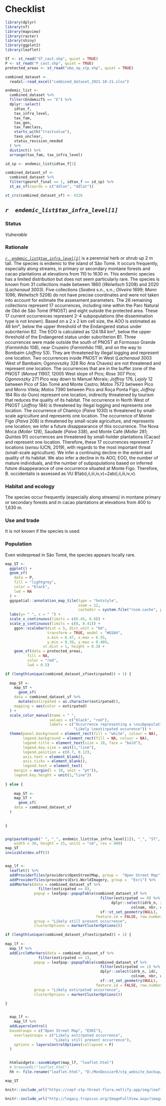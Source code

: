 # Checklist {#sp-list}



```r
library(dplyr)
library(sf)
library(mapview)
library(raster)
library(shiny)
library(ggplot2)
library(leaflet)
```


```r

ST <- st_read("ST_cast.shp", quiet = TRUE)
P <- st_read("P_cast.shp", quiet = TRUE)
protected_areas <- st_read("obo_np_stp.shp", quiet = TRUE)

combined_dataset <- 
  readxl::read_excel("combined_dataset_2021-10-21.xlsx")

endemic_list <-
  combined_dataset %>%
  filter(EndemicTS == "E") %>%
  dplyr::select(
    idtax_f,
    tax_infra_level,
    tax_fam,
    tax_gen,
    tax_famclass,
    starts_with("traitvalue"),
    taxo_unclear,
    status_revision_needed
  ) %>%
  distinct() %>%
  arrange(tax_fam, tax_infra_level)

```

```r

id_sp <- endemic_list$idtax_f[1]

combined_dataset_sf <- 
  combined_dataset %>%
  filter(georef_final == 1, idtax_f == id_sp) %>%
  st_as_sf(coords = c("ddlon", "ddlat"))

st_crs(combined_dataset_sf) <- 4326

```


## *`r  endemic_list$tax_infra_level[1]`*



### Status 

_Vulnerable_

### Rationale

[*`r  endemic_list$tax_infra_level[1]`*](https://tropicos.org/name/100299918) is a perennial herb or shrub up 2 m tall. The species is endemic to the island of São Tomé. It occurs frequently, especially along streams, in primary or secondary montane forests and cacao plantations at elevations from 110 to 1630 m. This endemic species has a limited distribution but does not seem particularly rare. The species is known from 31 collections made between 1860 (*Welwitsch* 5208) and 2020 (*Lachenaud* 3003). Five collections (*Seabra* s.n., s.n.; *Oliveira* 1699; *Mann* 1096; *Welwitsch* 5208) do not have precise coordinates and were not taken into account for estimate the assessment parameters. The 26 remaining collections represent 17 occurrences, including nine within the Parc Natural de Obô de São Tomé (PNOST) and eight outside the protected area. These 17 current occurrences represent 2-4 subpopulations (the dissemination type is not known). Based on a 2 x 2 km cell size, the AOO is estimated as 48 km², below the upper threshold of the Endangered status under subcriterion B2. The EOO is calculated as 124.184 km², below the upper threshold of the Endangered status under subcriterion B1. Three occurrences were made outside the south of PNOST at Formosso Grande (*Farminhão* 108), near Cruzeiro (*Farminhão* 118), and on the way to Bombaim (*Joffroy* 53). They are threatened by illegal logging and represent one location. Two occurrences inside PNOST in West (*Lachenaud* 3003 West of Bambaim; Ogonovszky 328 Rio Ana Chaves) are not threatened and represent one location. The occurrences that are in the buffer zone of the PNOST (*Monod* 11907, 12005 West slope of Pico; *Rose* 307 Pico; *Ogonovszky* 271 Pico way down to Manuel Morais; *Joffroy* 176, *Lejoly* 12 between Pico of São Tomé and Monte Castro; *Matos* 7572 between Pico and Morro Vilela; *Matos* 7390 between Pico and Roça Ponta Figo; *Joffroy* 184 Rio do Ouro) represent one location, indirectly threatened by tourism that reduces the quality of its habitat. The occurrence in North West of PNOST (*Joffroy* 184) is threatened by illegal logging and represents one location. The occurrence of Chamiço (*Paiva* 1030) is threatened by small-scale agriculture and represents one location. The occurrence of Monte Figo (*Paiva* 208) is threatened by small-scale agriculture, and represents one location; we infer a future disappearance of this occurrence. The Nova Moca (*Moller* 128), Saudade (*Paiva* 338), and Monte Café (*Moller* 281; *Quintas* 91) occurrences are threatened by small-holder plantations (Cacao) and represent one location. Therefore, these 17 occurrences represent 7 locations (*sensu* IUCN, 2019), with regards to the most important threat (small-scale agriculture). We infer a continuing decline in the extent and quality of its habitat. We also infer a decline in its AOO, EOO, the number of mature individuals, and the number of subpopulations based on inferred future disappearance of one occurrence situated at Monte Figo. Therefore, B. occidentalis is assessed as VU B1ab(i,ii,iii,iv,v)+2ab(i,ii,iii,iv,v).


### Habitat and ecology

The species occur frequently (especially along streams) in montane primary or secondary forests and in cacao plantations at elevations from 400 to 1,630 m.

### Use and trade

It is not known if the species is used.

### Population

Even widespread in São Tomé, the species appears locally rare.


```r


map_ST <- 
  ggplot() +
  geom_sf(
    data = P,
    fill = "lightgrey",
    color = "black",
    lwd = NA
  ) +
  ggspatial::annotation_map_tile(type = "hotstyle",
                                 zoom = 12, 
                                 cachedir = system.file("rosm.cache", package = "ggspatial")) +
  labs(y= " ", x = " ") +
  scale_x_continuous(limits = c(6.45, 6.8)) +
  scale_y_continuous(limits = c(0, 0.41)) +
    ggsn::scalebar(dist = 5, dist_unit = "km",
                   transform = TRUE, model = "WGS84", 
                   x.min = 6.47, x.max = 6.55, 
                   y.min = 0.39, y.max = 0.409, 
                 st.dist = 1, height = 0.3) +
    geom_sf(data = protected_areas,
          fill = NA,
          color = "red",
          lwd = 0.5)

if (length(unique(combined_dataset_sf$extirpated)) > 1) {
  
  map_ST <- 
    map_ST +
      geom_sf(
    data = combined_dataset_sf %>% 
      mutate(extirpated = as.character(extirpated)),
    mapping = aes(color = extirpated)
  ) +
  scale_color_manual(name = " ", 
                    values = c("black", "red"),
                    labels = c("Occurrence representing a \nsubpopulation still present",
                               "Likely \nextirpated occurence")) +
  theme(panel.background = element_rect(fill = "white", colour = NA),
        legend.background = element_rect(fill = NA, colour = NA),
        legend.title = element_text(size = 10, face = "bold"),
        legend.key.size = unit(1,"line"),
        legend.position = c(0.7, 0.12),
        axis.text = element_blank(),
        axis.ticks = element_blank(),
        legend.text = element_text(
    margin = margin(l = 10, unit = "pt")),
    legend.key.height = unit(1,"line"))
  
} else {
  
    map_ST <- 
    map_ST +
      geom_sf(
    data = combined_dataset_sf
  )
  
  
}


png(paste0(gsub(" ", "_", endemic_list$tax_infra_level[1]), "_", "ST", ".png"), 
    width = 30, height = 15, units = "cm", res = 400)
map_ST
invisible(dev.off())


map_lf <- 
  leaflet() %>%
  addProviderTiles(providers$OpenStreetMap, group =  "Open Street Map") %>%
  addProviderTiles(providers$Esri.WorldImagery, group =  "Esri") %>%
  addMarkers(data = combined_dataset_sf %>% 
               filter(extirpated == 0),
             popup = leafpop::popupTable(combined_dataset_sf %>% 
                                           filter(extirpated == 0) %>% 
                                                dplyr::select(idrb_n, idc,
                                                         colnam, nbr, coly, loc_notes, habitat) %>% 
                                           sf::st_set_geometry(NULL), 
                                         feature.id = FALSE, row.numbers = FALSE),
             group = "Likely still present occurrence",
             clusterOptions = markerClusterOptions())

if (length(unique(combined_dataset_sf$extirpated)) > 1) {
  
map_lf <- 
  map_lf %>%
  addCircleMarkers(data = combined_dataset_sf %>% 
               filter(extirpated == 1),
             popup = leafpop::popupTable(combined_dataset_sf %>% 
                                           filter(extirpated == 1) %>% 
                                           dplyr::select(idrb_n, idc,
                                                         colnam, nbr, coly, loc_notes, habitat) %>% 
                                           sf::st_set_geometry(NULL), 
                                         feature.id = FALSE, row.numbers = FALSE),
             group = "Likely extirpated occurrence",
             clusterOptions = markerClusterOptions())
  
}


  map_lf <- 
    map_lf %>% 
  addLayersControl(
  baseGroups = c("Open Street Map", "ESRI"),
    overlayGroups = c("Likely extirpated occurrence",
                      "Likely still present occurrence"),
    options = layersControlOptions(collapsed = F)
  )
  

  htmlwidgets::saveWidget(map_lf, "leaflet.html")
  # browseURL("leaflet.html")
  hh <- file.rename("leaflet.html", "D:/MonDossierR/stp_website_backup/static/img/leaflet.html")

```


```r

map_ST

```


```r
knitr::include_url("https://cepf-stp-threat-flora.netlify.app/img/leaflet")
```


```r
knitr::include_url("http://legacy.tropicos.org/ImageFullView.aspx?imageid=100793776")
```



